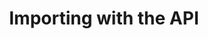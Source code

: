 ---
title: Importing with the API
description: |-
  How to index your data to Algolia using an API client.
---